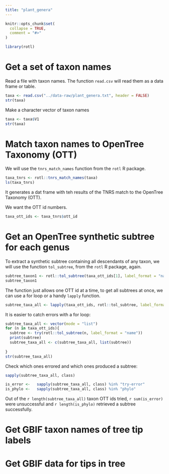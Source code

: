 ```yaml
---
title: "plant_genera"
---
```


```r
knitr::opts_chunk$set(
  collapse = TRUE,
  comment = "#>"
)
```

```r
library(rotl)
```

# Get a set of taxon names

Read a file with taxon names. The function `read.csv` will read them as a data frame or table.

```r
taxa <- read.csv("../data-raw/plant_genera.txt", header = FALSE)
str(taxa)
```

Make a character vector of taxon names
```r

taxa <- taxa$V1
str(taxa)
```

# Match taxon names to OpenTree Taxonomy (OTT)

We will use the `tnrs_match_names` function from the `rotl` R package.
```r
taxa_tnrs <- rotl::tnrs_match_names(taxa)
ls(taxa_tnrs)
```
It generates a dat frame with teh results of the TNRS match to the OpenTree Taxonomy (OTT).

We want the OTT id numbers.

```r
taxa_ott_ids <- taxa_tnrs$ott_id
```

# Get an OpenTree synthetic subtree for each genus

To extract a synthetic subtree containing all descendants of any taxon, we will use the function `tol_subtree`, from the `rotl` R package, again.

```r
subtree_taxon1 <- rotl::tol_subtree(taxa_ott_ids[1], label_format = "name")
subtree_taxon1
```

The function just allows one OTT id at a time, to get all subtrees at once, we can use a for loop or a handy `lapply` function.

```r
subtree_taxa_all <- lapply(taxa_ott_ids, rotl::tol_subtree, label_format = "name")
```
It is easier to catch errors with a for loop:

```r
subtree_taxa_all <- vector(mode = "list")
for (n in taxa_ott_ids){
  subtree <- try(rotl::tol_subtree(n, label_format = "name"))
  print(subtree)
  subtree_taxa_all <- c(subtree_taxa_all, list(subtree))
  
}
str(subtree_taxa_all)
```

Check which ones errored and which ones produced a subtree:

```r
sapply(subtree_taxa_all, class)

is_error <-   sapply(subtree_taxa_all, class) %in% "try-error"
is_phylo <-   sapply(subtree_taxa_all, class) %in% "phylo"
```

Out of the `r length(subtree_taxa_all)` taxon OTT ids tried, `r sum(is_error)` were unsuccessful and `r length(is_phylo)` retrieved a subtree successfully.

# Get GBIF taxon names of tree tip labels

# Get GBIF data for tips in tree
